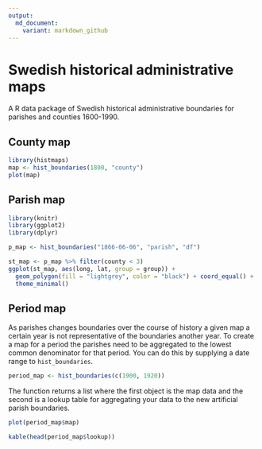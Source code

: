 ```yaml
---
output:
  md_document: 
    variant: markdown_github
---
```


<!-- README.md is generated from README.Rmd. Please edit that file -->

Swedish historical administrative maps
======================================

A R data package of Swedish historical administrative boundaries for parishes and counties 1600-1990.

## County map

```r
library(histmaps)
map <- hist_boundaries(1800, "county")
plot(map)
```

## Parish map

```r
library(knitr)
library(ggplot2)
library(dplyr)

p_map <- hist_boundaries("1866-06-06", "parish", "df")

st_map <- p_map %>% filter(county < 3)
ggplot(st_map, aes(long, lat, group = group)) +
  geom_polygon(fill = "lightgrey", color = "black") + coord_equal() + 
  theme_minimal()
```

## Period map

As parishes changes boundaries over the course of history a given map a certain year is not representative of the boundaries another year. To create a map for a period the parishes need to be aggregated to the lowest common denominator for that period. You can do this by supplying a date range to `hist_boundaries`.

```r
period_map <- hist_boundaries(c(1900, 1920)) 
```

The function returns a list where the first object is the map data and the second is a lookup table for aggregating your data to the new artificial parish boundaries. 

```r
plot(period_map$map)
```


```r
kable(head(period_map$lookup))
```
